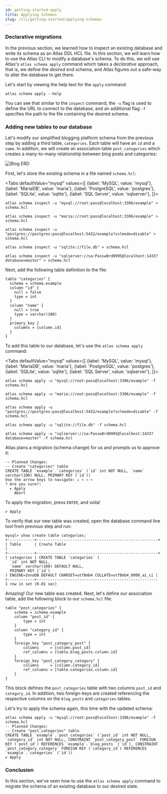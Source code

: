 ```yaml
---
id: getting-started-apply
title: Applying Schemas
slug: /cli/getting-started/applying-schemas
---
```



### Declarative migrations

In the previous section, we learned how to inspect an existing database and write
its schema as an Atlas DDL HCL file. In this section, we will learn how to use
the Atlas CLI to modify a database's schema. To do this, we will use Atlas's 
`atlas schema apply` command which takes a _declarative_ approach, that is,
we define the _desired_ end schema, and Atlas figures out a safe-way to alter
the database to get there. 

Let's start by viewing the help text for the `apply` command:

```shell
atlas schema apply --help
```

You can see that similar to the `inspect` command, the `-u` flag is used to define the
URL to connect to the database, and an additional flag `-f` specifies the path to
the file containing the desired schema. 

### Adding new tables to our database

Let's modify our simplified blogging platform schema from the previous step by adding
a third table, `categories`. Each table will have an `id` and a `name`. In addition,
we will create an association table `post_categories` which creates a many-to-many
relationship between blog posts and categories:

![Blog ERD](https://atlasgo.io/uploads/images/blog-erd-2.png)

First, let's store the existing schema in a file named `schema.hcl`:

<Tabs
defaultValue="mysql"
values={[
{label: 'MySQL', value: 'mysql'},
{label: 'MariaDB', value: 'maria'},
{label: 'PostgreSQL', value: 'postgres'},
{label: 'SQLite', value: 'sqlite'},
{label: 'SQL Server', value: 'sqlserver'},
]}>
<TabItem value="mysql">

```shell
atlas schema inspect -u "mysql://root:pass@localhost:3306/example" > schema.hcl
```

</TabItem>
<TabItem value="maria">

```shell
atlas schema inspect -u "maria://root:pass@localhost:3306/example" > schema.hcl
```

</TabItem>
<TabItem value="postgres">

```shell
atlas schema inspect -u "postgres://postgres:pass@localhost:5432/example?sslmode=disable" > schema.hcl
```

</TabItem>
<TabItem value="sqlite">

```shell
atlas schema inspect -u "sqlite://file.db" > schema.hcl
```

</TabItem>
<TabItem value="sqlserver">

```shell
atlas schema inspect -u "sqlserver://sa:Passw0rd0995@localhost:1433?database=master" > schema.hcl
```

</TabItem>

</Tabs>

Next, add the following table definition to the file:
```hcl
table "categories" {
  schema = schema.example
  column "id" {
    null = false
    type = int
  }
  column "name" {
    null = true
    type = varchar(100)
  }
  primary_key {
    columns = [column.id]
  }
}
```

To add this table to our database, let's use the `atlas schema apply` command:


<Tabs
defaultValue="mysql"
values={[
{label: 'MySQL', value: 'mysql'},
{label: 'MariaDB', value: 'maria'},
{label: 'PostgreSQL', value: 'postgres'},
{label: 'SQLite', value: 'sqlite'},
{label: 'SQL Server', value: 'sqlserver'},
]}>
<TabItem value="mysql">

```shell
atlas schema apply -u "mysql://root:pass@localhost:3306/example" -f schema.hcl
```

</TabItem>
<TabItem value="maria">

```shell
atlas schema apply -u "maria://root:pass@localhost:3306/example" -f schema.hcl
```

</TabItem>
<TabItem value="postgres">

```shell
atlas schema apply -u "postgres://postgres:pass@localhost:5432/example?sslmode=disable" -f schema.hcl
```

</TabItem>
<TabItem value="sqlite">

```shell
atlas schema apply -u "sqlite://file.db" -f schema.hcl
```

</TabItem>
<TabItem value="sqlserver">

```shell
atlas schema apply -u "sqlserver://sa:Passw0rd0995@localhost:1433?database=master" -f schema.hcl
```

</TabItem>
</Tabs>

Atlas plans a migration (schema change) for us and prompts us to approve it:
```text
-- Planned Changes:
-- Create "categories" table
CREATE TABLE `example`.`categories` (`id` int NOT NULL, `name` varchar(100) NULL, PRIMARY KEY (`id`))
Use the arrow keys to navigate: ↓ ↑ → ←
? Are you sure?:
  ▸ Apply
    Abort
```
To apply the migration, press `ENTER`, and voila!
```text
✔ Apply
```

To verify that our new table was created, open the database command line tool from previous step and run:

```text
mysql> show create table categories;
+------------+------------------------------------------------------+
| Table      | Create Table                                                                                                                                                                 |
+------------+------------------------------------------------------+
| categories | CREATE TABLE `categories` (
  `id` int NOT NULL,
  `name` varchar(100) DEFAULT NULL,
  PRIMARY KEY (`id`)
) ENGINE=InnoDB DEFAULT CHARSET=utf8mb4 COLLATE=utf8mb4_0900_ai_ci |
+------------+------------------------------------------------------
1 row in set (0.01 sec)
```

Amazing! Our new table was created. Next, let's define our association table,
add the following block to our `schema.hcl` file:
```hcl
table "post_categories" {
    schema = schema.example
    column "post_id" {
        type = int
    }
    column "category_id" {
        type = int
    }
    foreign_key "post_category_post" {
        columns     = [column.post_id]
        ref_columns = [table.blog_posts.column.id]
    }
    foreign_key "post_category_category" {
        columns     = [column.category_id]
        ref_columns = [table.categories.column.id]
    }
}
```
This block defines the `post_categories` table with two columns `post_id` and `category_id`. 
In addition, two foreign-keys are created referencing the respective columns on the `blog_posts`
and `categories` tables. 

Let's try to apply the schema again, this time with the updated schema:
```text
atlas schema apply -u "mysql://root:pass@localhost:3306/example" -f schema.hcl
-- Planned Changes:
-- Create "post_categories" table
CREATE TABLE `example`.`post_categories` (`post_id` int NOT NULL, `category_id` int NOT NULL, CONSTRAINT `post_category_post` FOREIGN KEY (`post_id`) REFERENCES `example`.`blog_posts` (`id`), CONSTRAINT `post_category_category` FOREIGN KEY (`category_id`) REFERENCES `example`.`categories` (`id`))
✔ Apply
```

### Conclusion 

In this section, we've seen how to use the `atlas schema apply` command to migrate
the schema of an existing database to our desired state.
